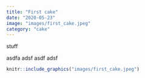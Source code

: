 ```yaml
---
title: "First cake"
date: "2020-05-23"
image: "images/first_cake.jpeg" 
category: "cake"
---
```


 stuff

asdfa
adsf
asdf
adsf


```r
knitr::include_graphics("images/first_cake.jpeg")
```

